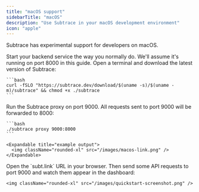 ```yaml
---
title: "macOS support"
sidebarTitle: "macOS"
description: "Use Subtrace in your macOS development environment"
icon: "apple"
---
```


Subtrace has experimental support for developers on macOS.

<Steps>
  <Step title="Start backend">
    Start your backend service the way you normally do. We'll assume it's
    running on port 8000 in this guide.
  </Step>

  <Step title="Download Subtrace">
    Open a terminal and download the latest version of Subtrace:

    ```bash
    curl -fSLO "https://subtrace.dev/download/$(uname -s)/$(uname -m)/subtrace" && chmod +x ./subtrace
    ```
  </Step>

  <Step title="Run proxy">
    Run the Subtrace proxy on port 9000. All requests sent to port 9000 will be
    forwarded to 8000:


    ```bash
    ./subtrace proxy 9000:8000
    ```

    <Expandable title="example output">
      <img className="rounded-xl" src="/images/macos-link.png" />
    </Expandable>
  </Step>

  <Step title="Watch">
    Open the `subt.link` URL in your browser. Then send some API requests to
    port 9000 and watch them appear in the dashboard:

    <img className="rounded-xl" src="/images/quickstart-screenshot.png" />
  </Step>
</Steps>
